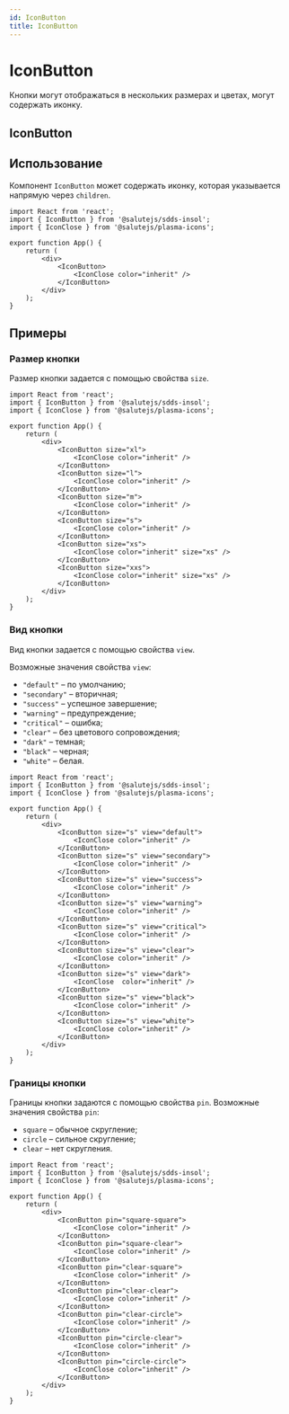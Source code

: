 ```yaml
---
id: IconButton
title: IconButton
---
```



# IconButton
Кнопки могут отображаться в нескольких размерах и цветах, могут содержать иконку.

## IconButton
<Description name="IconButton" />
<PropsTable name="IconButton" exclude={['css']} />

## Использование
Компонент `IconButton` может содержать иконку, которая указывается напрямую через `children`.

```tsx live
import React from 'react';
import { IconButton } from '@salutejs/sdds-insol';
import { IconClose } from '@salutejs/plasma-icons';

export function App() {
    return (
        <div>
            <IconButton>
                <IconClose color="inherit" />
            </IconButton>
        </div>
    );
}
```

## Примеры

### Размер кнопки
Размер кнопки задается с помощью свойства `size`.

```tsx live
import React from 'react';
import { IconButton } from '@salutejs/sdds-insol';
import { IconClose } from '@salutejs/plasma-icons';

export function App() {
    return (
        <div>
            <IconButton size="xl">
                <IconClose color="inherit" />
            </IconButton>
            <IconButton size="l">
                <IconClose color="inherit" />
            </IconButton>
            <IconButton size="m">
                <IconClose color="inherit" />
            </IconButton>
            <IconButton size="s">
                <IconClose color="inherit" />
            </IconButton>
            <IconButton size="xs">
                <IconClose color="inherit" size="xs" />
            </IconButton>
            <IconButton size="xxs">
                <IconClose color="inherit" size="xs" />
            </IconButton>
        </div>
    );
}
```

### Вид кнопки
Вид кнопки задается с помощью свойства `view`.

Возможные значения свойства `view`:
+ `"default"` – по умолчанию;
+ `"secondary"` – вторичная;
+ `"success"` – успешное завершение;
+ `"warning"` – предупреждение;
+ `"critical"` – ошибка;
+ `"clear"` – без цветового сопровождения;
+ `"dark"` – темная;
+ `"black"` – черная;
+ `"white"` – белая.

```tsx live
import React from 'react';
import { IconButton } from '@salutejs/sdds-insol';
import { IconClose } from '@salutejs/plasma-icons';

export function App() {
    return (
        <div>
            <IconButton size="s" view="default">
                <IconClose color="inherit" />
            </IconButton>
            <IconButton size="s" view="secondary">
                <IconClose color="inherit" />
            </IconButton>
            <IconButton size="s" view="success">
                <IconClose color="inherit" />
            </IconButton>
            <IconButton size="s" view="warning">
                <IconClose color="inherit" />
            </IconButton>
            <IconButton size="s" view="critical">
                <IconClose color="inherit" />
            </IconButton>
            <IconButton size="s" view="clear">
                <IconClose color="inherit" />
            </IconButton>
            <IconButton size="s" view="dark">
                <IconClose  color="inherit" />
            </IconButton>
            <IconButton size="s" view="black">
                <IconClose color="inherit" />
            </IconButton>
            <IconButton size="s" view="white">
                <IconClose color="inherit" />
            </IconButton>
        </div>
    );
}
```

### Границы кнопки
Границы кнопки задаются с помощью свойства `pin`. Возможные значения свойства `pin`:
+ `square` – обычное скругление;
+ `circle` – сильное скругление;
+ `clear` – нет скругления.

```tsx live
import React from 'react';
import { IconButton } from '@salutejs/sdds-insol';
import { IconClose } from '@salutejs/plasma-icons';

export function App() {
    return (
        <div>
            <IconButton pin="square-square">
                <IconClose color="inherit" />
            </IconButton>
            <IconButton pin="square-clear">
                <IconClose color="inherit" />
            </IconButton>
            <IconButton pin="clear-square">
                <IconClose color="inherit" />
            </IconButton>
            <IconButton pin="clear-clear">
                <IconClose color="inherit" />
            </IconButton>
            <IconButton pin="clear-circle">
                <IconClose color="inherit" />
            </IconButton>
            <IconButton pin="circle-clear">
                <IconClose color="inherit" />
            </IconButton>
            <IconButton pin="circle-circle">
                <IconClose color="inherit" />
            </IconButton>
        </div>
    );
}
```
